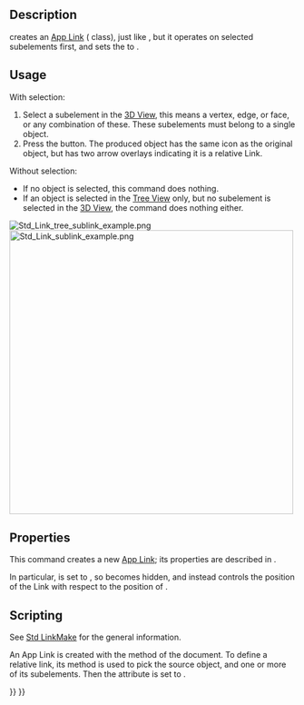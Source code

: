 <languages/>
<translate>

<!--T:15-->
{{Docnav
|[[Std_LinkMake|LinkMake]]
|[[Std_LinkReplace|LinkReplace]]
|[[Std_Base|Std Base]]
|IconL=Std_LinkMake.svg
|IconR=Std_LinkReplace.svg
|IconC=Freecad.svg
}}

<!--T:1-->
{{GuiCommand
|Name=Std LinkMakeRelative
|MenuLocation=None
|Workbenches=All
|Version=0.19
|SeeAlso=[[Std_Part|Std Part]], [[Std_Group|Std Group]], [[Std_LinkMake|Std LinkMake]]
}}

== Description == <!--T:2-->

<!--T:3-->
{{Button|[[File:Std_LinkMakeRelative.svg|16px]] [[Std_LinkMakeRelative|Std LinkMakeRelative]]}} creates an [[App_Link|App Link]] ({{incode|App::Link}} class), just like {{Button|[[File:Std_LinkMake.svg|16px]] [[Std_LinkMake|Std LinkMake]]}}, but it operates on selected subelements first, and sets the {{PropertyData|Link Transform}} to {{TRUE}}.

== Usage == <!--T:4-->

<!--T:5-->
With selection:
# Select a subelement in the [[3D_View|3D View]], this means a vertex, edge, or face, or any combination of these. These subelements must belong to a single object.
# Press the {{Button|[[File:Std_LinkMakeRelative.svg|16px]] [[Std_LinkMakeRelative|Make Sub-Link]]}} button. The produced object has the same icon as the original object, but has two arrow overlays indicating it is a relative Link.

<!--T:6-->
Without selection:
* If no object is selected, this command does nothing.
* If an object is selected in the [[tree_view|Tree View]] only, but no subelement is selected in the [[3D_View|3D View]], the command does nothing either.

<!--T:13-->
[[File:Std_Link_tree_sublink_example.png]] [[File:Std_Link_sublink_example.png|500px]]

<!--T:14-->
{{Caption|Original body, and three Links created from the subelements of it, including edges and faces.}}

== Properties == <!--T:7-->

<!--T:8-->
This command creates a new [[App_Link|App Link]]; its properties are described in {{Button|[[File:Std_LinkMake.svg|16px]] [[Std_LinkMake|Std LinkMake]]}}.

<!--T:9-->
In particular, {{PropertyData|Link Transform}} is set to {{TRUE}}, so {{PropertyData|Placement}} becomes hidden, and instead {{PropertyData|Link Placement}} controls the position of the Link with respect to the position of {{PropertyData|Linked Object}}.

== Scripting == <!--T:10-->

<!--T:11-->
See [[Std_LinkMake|Std LinkMake]] for the general information.

<!--T:12-->
An App Link is created with the {{incode|addObject()}} method of the document. To define a relative link, its {{incode|setLink}} method is used to pick the source object, and one or more of its subelements. Then the {{incode|LinkTransform}} attribute is set to {{incode|True}}.

</translate>
{{Code|code=
import FreeCAD as App

doc = App.newDocument()
body = App.ActiveDocument.addObject("Part::Box", "Box")

obj = App.ActiveDocument.addObject("App::Link", "Link")
obj.setLink(body, '', ['Edge1', 'Edge6', 'Edge7', 'Edge10', 'Face2', 'Face3'])
obj.LinkTransform = True
obj.LinkPlacement.Base = App.Vector(20, 20, 0)
App.ActiveDocument.recompute()
}}
<translate>


<!--T:16-->
{{Docnav
|[[Std_LinkMake|LinkMake]]
|[[Std_LinkReplace|LinkReplace]]
|[[Std_Base|Std Base]]
|IconL=Std_LinkMake.svg
|IconR=Std_LinkReplace.svg
|IconC=Freecad.svg
}}

</translate>
{{Std Base navi{{#translation:}}}}
{{Userdocnavi{{#translation:}}}}
{{clear}}